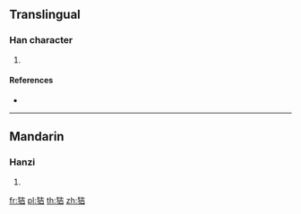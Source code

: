 ==Translingual==

===Han character===
{{Han char|rn=94|rad=犬|as=06|sn=9|four=44261|canj=KHGR}}

# {{defn|Han|sort=犬06}}

====References====
* {{Han ref|kx=0710.170|dkj=20374|dj=1122.180|hdz=21343.020|uh=72E4|ud=29412|bh=CFBF|bd=53183}}

----

==Mandarin==

===Hanzi===
{{cmn-hanzi|pin=[[jí]] ([[ji2]])|wg=chi<sup>2</sup>}}

# {{defn|lang=cmn|sort=犬06}}

[[fr:狤]]
[[pl:狤]]
[[th:狤]]
[[zh:狤]]